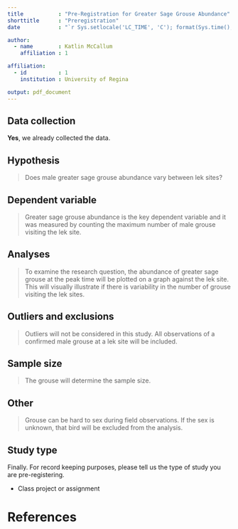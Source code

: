 ```yaml
---
title           : "Pre-Registration for Greater Sage Grouse Abundance"
shorttitle      : "Preregistration"
date            : "`r Sys.setlocale('LC_TIME', 'C'); format(Sys.time(), '%d\\\\. %B %Y')`"

author: 
  - name        : Katlin McCallum
    affiliation : 1

affiliation:
  - id          : 1
    institution : University of Regina

output: pdf_document
---
```


<!-- To keep pre-registrations to a reasonable length for readers, we recommend answers fit within a single page .pdf document, roughly 3200 characters. Read more about this here: https://aspredicted.org/messages/why_limits.php -->

## Data collection

<!-- Have any data been collected for this study already? (Note: "Yes" is not an accepted answer.) -->

**Yes**, we already collected the data.

## Hypothesis

<!-- What's the main question being asked or hypothesis being tested in this study? -->

> Does male greater sage grouse abundance vary between lek sites?

## Dependent variable

<!-- Describe the key dependent variable(s) specifying how they will be measured. -->

> Greater sage grouse abundance is the key dependent variable and it was measured by counting the maximum number of male grouse visiting the lek site.

## Analyses

<!-- Specify exactly which analyses you will conduct to examine the main question/hypothesis. -->

> To examine the research question, the abundance of greater sage grouse at the peak time will be plotted on a graph against the lek site. This will visually illustrate if there is variability in the number of grouse visiting the lek sites.

## Outliers and exclusions

<!-- Describe exactly how outliers will be defined and handled, and your precise rule(s) for excluding observations. -->

> Outliers will not be considered in this study. All observations of a confirmed male grouse at a lek site will be included.

## Sample size

<!-- How many observations will be collected or what will determine sample size? No need to justify decision, but be precise about _exactly_ how the number will be determined. -->

> The grouse will determine the sample size.

## Other

<!-- Anything else you would like to pre-register? (e.g., secondary analyses, variables collected for exploratory purposes, unusual analyses planned?) -->

> Grouse can be hard to sex during field observations. If the sex is unknown, that bird will be excluded from the analysis.

## Study type

Finally. For record keeping purposes, please tell us the type of study you are pre-registering.

-   Class project or assignment

# References

```{=tex}
\vspace{-2pc}
\setlength{\parindent}{-0.5in}
\setlength{\leftskip}{-1in}
\setlength{\parskip}{8pt}
```
\noindent
